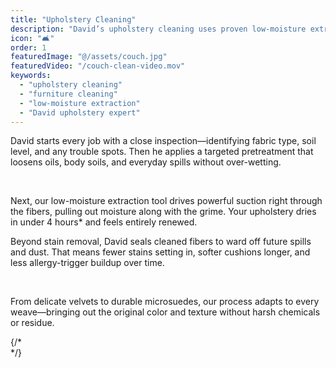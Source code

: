 ```yaml
---
title: "Upholstery Cleaning"
description: "David’s upholstery cleaning uses proven low-moisture extraction to remove dirt, allergens, and stains from every fabric type. Fast-drying and thorough, we restore your furniture’s look and feel—no fluff, just clean."
icon: "🛋️"
order: 1
featuredImage: "@/assets/couch.jpg"
featuredVideo: "/couch-clean-video.mov"
keywords:
  - "upholstery cleaning"
  - "furniture cleaning"
  - "low-moisture extraction"
  - "David upholstery expert"
---
```


<Section variant="imageCol3" childSlotClass="flex lg:flex-row-reverse">
  <Section variant="textCol">
    <Section
      variant="headAndP"
      heading={[{ text: "Why David’s Method Works", tagName: "h4" }]}
    >
      <p>
        David starts every job with a close inspection—identifying fabric type,
        soil level, and any trouble spots. Then he applies a targeted
        pretreatment that loosens oils, body soils, and everyday spills without
        over-wetting.
      </p>
      <br />
      <p>
        Next, our low-moisture extraction tool drives powerful suction right
        through the fibers, pulling out moisture along with the grime. Your
        upholstery dries in under 4 hours* and feels entirely renewed.
      </p>
    </Section>
    <Section
      variant="headAndP"
      heading={[{ text: "Total Fabric Protection", tagName: "h4" }]}
    >
      <p>
        Beyond stain removal, David seals cleaned fibers to ward off future
        spills and dust. That means fewer stains setting in, softer cushions
        longer, and less allergy-trigger buildup over time.
      </p>
      <br />
      <p>
        From delicate velvets to durable microsuedes, our process adapts to
        every weave—bringing out the original color and texture without harsh
        chemicals or residue.
      </p>
    </Section>
    {/* <Section collection="gallery" query="getAll" topContentClass="hidden" slider={{
      enabled: false,
    }}/> */}
  </Section>

 <Section variant="contentImgSec">
  <MediaWithFallback
    featuredVideo={VideoFile}
    featuredImage={ImagePoster}
    altText={"David cleaning a couch"}
    className="mx-auto"
  />
</Section>
</Section>
